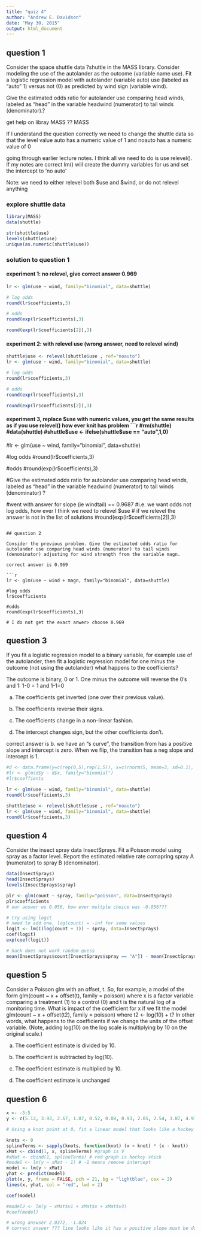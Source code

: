 ```yaml
---
title: "quiz 4"
author: "Andrew E. Davidson"
date: "May 30, 2015"
output: html_document
---
```


## question 1

Consider the space shuttle data ?shuttle in the MASS library. Consider modeling the use of the autolander as the outcome (variable name use). Fit a logistic regression model with autolander (variable auto) use (labeled as "auto" 1) versus not (0) as predicted by wind sign (variable wind). 

Give the estimated odds ratio for autolander use comparing head winds, labeled as "head" in the variable headwind (numerator) to tail winds (denominator).?

get help on libray MASS
?? MASS

If I understand the question correctly we need to change the shuttle data so that the level value auto has a numeric value of 1 and noauto has a numeric value of 0

going through earlier lecture notes. I think all we need to do is use relevel(). If my notes are correct lm() will create the dummy variables for us and set the intercept to 'no auto'

Note: we need to either relevel both $use and $wind, or do not relevel anything

### explore shuttle data

```r
library(MASS)
data(shuttle)

str(shuttle$use)
levels(shuttle$use)
unique(as.numeric(shuttle$use))
```

### solution to question 1

#### experiment 1: no relevel, give correct answer 0.969
```r
lr <- glm(use ~ wind, family="binomial", data=shuttle)

# log odds
round(lr$coefficients,3)

# odds
round(exp(lr$coefficients),3)

round(exp(lr$coefficients[2]),3)
```

#### experiment 2: with relevel use (wrong answer, need to relevel wind)
```r
shuttle$use <- relevel(shuttle$use , ref="noauto")
lr <- glm(use ~ wind, family="binomial", data=shuttle)

# log odds
round(lr$coefficients,3)

# odds
round(exp(lr$coefficients),3)

round(exp(lr$coefficients[2]),3)
```

#### experiment 3, replace $use with numeric values, 
you get the same results as if you use relevel() how ever knit has problem
```r

#rm(shuttle)
#data(shuttle)
#shuttle$use <- ifelse(shuttle$use == "auto",1,0)
#lr <- glm(use ~ wind, family="binomial", data=shuttle)

#log odds
#round(lr$coefficients,3)

#odds
#round(exp(lr$coefficients),3)

#Give the estimated odds ratio for autolander use comparing head winds, labeled as "head" in the variable headwind (numerator) to tail winds (denominator) ?


#went with answer for slope (ie windtail) == 0.9687
#i.e. we want odds not log odds, how ever I think we need to relevel $use
# if we relevel the answer is not in the list of solutions
#round(exp(lr$coefficients[2]),3)
```

## question 2

Consider the previous problem. Give the estimated odds ratio for autolander use comparing head winds (numerator) to tail winds (denominator) adjusting for wind strength from the variable magn.

correct answer is 0.969

```r
lr <- glm(use ~ wind + magn, family="binomial", data=shuttle)

#log odds
lr$coefficients

#odds
round(exp(lr$coefficients),3)

# I do not get the exact anwer> choose 0.969
```

## question 3
If you fit a logistic regression model to a binary variable, for example use of the autolander, then fit a logistic regression model for one minus the outcome (not using the autolander) what happens to the coefficients?

The outcome is binary, 0 or 1. One minus the outcome will reverse the 0's and 1: 1-0 = 1 and 1-1=0

a) The coefficients get inverted (one over their previous value).

b) The coefficients reverse their signs.

c) The coefficients change in a non-linear fashion.

d) The intercept changes sign, but the other coefficients don't.


correct answer is b. we have an "s curve", the transition from has a
positive slope and intercept is zero. When we flip, the transition has a neg slope
and intercept is 1.

```r
#d <- data.frame(y=c(rep(0,5),rep(1,5)), x=c(rnorm(5, mean=3, sd=0.1), rnorm(5, mean=6, sd=0.1)))
#lr <- glm(d$y ~ d$x, family="binomial")
#lr$coeffients

lr <- glm(use ~ wind, family="binomial", data=shuttle)
round(lr$coefficients,3)

shuttle$use <- relevel(shuttle$use , ref="noauto")
lr <- glm(use ~ wind, family="binomial", data=shuttle)
round(lr$coefficients,3)
```


## question 4
Consider the insect spray data InsectSprays. Fit a Poisson model using spray as a factor level. Report the estimated relative rate comapring spray A (numerator) to spray B (denominator).

```r
data(InsectSprays)
head(InsectSprays)
levels(InsectSprays$spray)

plr <- glm(count ~ spray, family="poisson", data=InsectSprays)
plr$coefficients
# our answer ws 0.056, how ever multple choice was -0.056???

# try using logit
# need to add one, log(count) = -inf for some values
logit <- lm(I(log(count + 1)) ~ spray, data=InsectSprays)
coef(logit)
exp(coef(logit))

# hack does not work random quess
mean(InsectSprays$count[InsectSprays$spray == "A"]) - mean(InsectSprays$count[InsectSprays$spray == "B"])
```


## question 5
Consider a Poisson glm with an offset, t. So, for example, a model of the form glm(count ~ x + offset(t), family = poisson) where x is a factor variable comparing a treatment (1) to a control (0) and t is the natural log of a monitoring time. What is impact of the coefficient for x if we fit the model glm(count ~ x + offset(t2), family = poisson) where t2 <- log(10) + t? In other words, what happens to the coefficients if we change the units of the offset variable. (Note, adding log(10) on the log scale is multiplying by 10 on the original scale.)

a) The coefficient estimate is divided by 10.

b) The coefficient is subtracted by log(10).

c) The coefficient estimate is multiplied by 10.

d) The coefficient estimate is unchanged


## question 6

```r
x <- -5:5
y <- c(5.12, 3.93, 2.67, 1.87, 0.52, 0.08, 0.93, 2.05, 2.54, 3.87, 4.97)

# Using a knot point at 0, fit a linear model that looks like a hockey stick with two lines meeting at x=0. Include an intercept term, x and the knot point term. What is the estimated slope of the line after 0?

knots <- 0
splineTerms <- sapply(knots, function(knot) (x > knot) * (x - knot))
xMat <- cbind(1, x, splineTerms) #graph is V 
#xMat <- cbind(1, splineTerms) # red graph is hockey stick
#model <- lm(y ~ xMat - 1) # -1 means remove intercept
model <- lm(y ~ xMat) 
yhat <- predict(model)
plot(x, y, frame = FALSE, pch = 21, bg = "lightblue", cex = 2)
lines(x, yhat, col = "red", lwd = 2)

coef(model)

#model2 <- lm(y ~ xMat$v1 + xMat$x + xMat$v3)
#coef(model)

# wrong answser 2.0372, -1.024 
# correct answer ??? line looks like it has a positive slope must be doing something wrong
```
